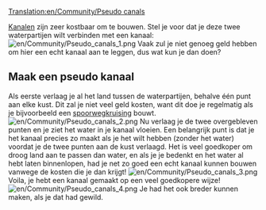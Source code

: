 [[Translation:en/Community/Pseudo canals]]
{{nl/Vertaling|en/Community/Pseudo canals|0}}

[[nl/Manual/Havens|Kanalen]] zijn zeer kostbaar om te bouwen. Stel je voor dat je deze twee waterpartijen wilt verbinden met een kanaal:
[[File:en/Community/Pseudo canals 1.png|center]]
Vaak zul je niet genoeg geld hebben om hier een echt kanaal aan te leggen, dus wat kun je dan doen?

==Maak een pseudo kanaal==
Als eerste verlaag je al het land tussen de waterpartijen, behalve één punt aan elke kust. Dit zal je niet veel geld kosten, want dit doe je regelmatig als je bijvoorbeeld een [[en/Community/Junctionary/Links|spoorwegkruising]] bouwt.
[[File:en/Community/Pseudo canals 2.png|center]]
Nu verlaag je de twee overgebleven punten en je ziet het water in je kanaal vloeien. Een belangrijk punt is dat je het kanaal precies zo maakt als je het wilt hebben (zonder het water) voordat je de twee punten aan de kust verlaagd. Het is veel goedkoper om droog land aan te passen dan water, en als je je bedenkt en het water al hebt laten binnenlopen, had je net zo goed een echt kanaal kunnen bouwen vanwege de kosten die je dan krijgt!
[[File:en/Community/Pseudo canals 3.png|center]]
Voila, je hebt een kanaal gemaakt op een veel goedkopere wijze!
[[File:en/Community/Pseudo canals 4.png|center]]
Je had het ook breder kunnen maken, als je dat had gewild.